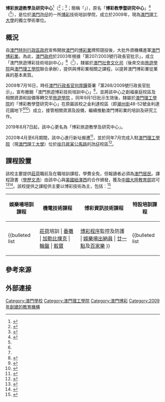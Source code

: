 {{Infobox school
| name = 博彩旅遊教學及研究中心
| native_name = {{lang|pt|Centro Pedagógico e Científico na Áreas do Jogo e do Turismo}}
| image = <!--学校景观照片-->
| alt = 
| caption = <!--照片注释-->
| location = [[澳門半島|澳門半島]][[嘉模堂區|嘉模堂區]]<br/>[[徐日升|徐日昇寅公馬路]]<br/>（澳門理工大學氹仔校區）
| country = {{MAC}}
| coordinates = <!-- {{Coord|LAT|LON|display=inline,title}} -->
| school_sponsoring_body = [[澳門理工大學|澳門理工大學]]
| type = [[中文|中文]][[成人教育|成人教育]]
| religion = 
| motto = 旨在向有志從事博彩業的人士提供優質培訓課程，使其能順利就業。為龍頭產業推動力，為優化本地產業結構，為達至人力資源合理配置服務。
| opened = 
| established = {{Start date|2009|9|1|df=y}}
| closed = 
| district = [[氹仔|氹仔]]校區
| superintendent = 
| principal = 
| faculty = 
| grades = 
| enrollment = 
| campus_size = 
| campus_type = 
| colors = 
| team_name = 
| newspaper = 
| communities = 
| feeders = 
| website = {{URL|http://cjt.ipm.edu.mo/}}
| mapframe = no
| footnotes = 
}}
'''博彩旅遊教學及研究中心'''<ref>{{cite web|url=https://bo.io.gov.mo/bo/i/2019/31/regadm28_cn.asp|title=第28/2019號行政法規|publisher=澳門特別行政區政府[[印務局|印務局]]|date=2019年8月7日|language=zh-mo|accessdate=2020年6月4日|archive-date=2020年8月12日|archive-url=https://web.archive.org/web/20200812142706/https://bo.io.gov.mo/bo/i/2019/31/regadm28_cn.asp|dead-url=no}}</ref>（{{lang-pt|Centro Pedagógico e Científico na Áreas do Jogo e do Turismo}}<ref>{{cite web|url=https://www.gov.mo/pt/servicos/ps-1767/|title=Cursos de formação (Instituto Politécnico de Macau)|publisher=[[澳門特別行政區政府|澳門特別行政區政府]]入口網站|language=pt|accessdate=2020年6月4日}}</ref>；{{lang-en|Centre for Gaming and Tourism Studies}}<ref name="cjt-intro-en">{{cite web|url=http://cjt.ipm.edu.mo/index.php/en/intro-en/intro-en|title=Introduction|publisher=Macao Polytechnic Institute|year=2018年|language=en|accessdate=2020年6月4日|archive-date=2020年12月2日|archive-url=https://web.archive.org/web/20201202155559/http://cjt.ipm.edu.mo/index.php/en/intro-en/intro-en|dead-url=no}}</ref>；簡稱「{{lang|pt|CJT}}」），原名「'''博彩教學暨研究中心'''」<ref name="cjt-intro-zh">{{cite web|url=http://cjt.ipm.edu.mo/index.php/zh/centre-intro-cn/intro-cn|title=中心簡介|publisher=[[澳門理工學院|澳門理工學院]]博彩旅遊教學及研究中心|year=2018年|language=zh-mo|accessdate=2020年6月4日|archive-date=2020年6月3日|archive-url=https://web.archive.org/web/20200603184622/http://cjt.ipm.edu.mo/index.php/zh/centre-intro-cn/intro-cn|dead-url=no}}</ref>（{{lang-en|Gaming Teaching and Research Centre}}<ref name="cjt-intro-en"/>），是位於[[澳門|澳門]][[氹仔|氹仔]]的一所[[博彩|博彩]]技術培訓學院，成立於2009年，現為[[澳門理工學院|澳門理工大學]]的獨立學術單位。

== 概況 ==
自[[澳門特別行政區政府|澳門特別行政區政府]]宣佈開放[[澳門|澳門]]的[[博彩業|博彩業]]牌照競投後，大批外資機構進軍[[澳門博彩業|澳門博彩業]]。為此，[[澳門政府|澳門政府]]於2003年根據「第207/2003號行政長官批示」，成立「澳門旅遊博彩技術培訓中心」<ref name="cjt-intro-zh"/>（{{lang|en|Macao Tourism and Casino Career Centre}}<ref name="cjt-intro-en"/>），隸屬於[[澳門|澳門]][[社會文化司|社會文化司]]（後來交由[[旅遊學院_(澳門)|旅遊學院]]與[[澳門理工學院|澳門理工學院]]聯合承辦），提供與博彩業相關之課程，以提昇澳門博彩業從業員的基本素質。

2009年7月16日，時任[[澳門行政長官|澳門行政長官]][[何厚鏵|何厚鏵]]簽署「第268/2009號行政長官批示」，宣布撤銷「澳門旅遊博彩技術培訓中心」<ref name="CCC">{{cite journal|journal=澳門特別行政區公報|date=2009年7月27日|issue=30|title=第268/2009號行政長官批示|url=http://images.io.gov.mo/bo/i/2009/30/despce-268-2009.pdf|access-date=2009年12月13日|archive-date=2015年6月4日|archive-url=https://web.archive.org/web/20150604033653/http://images.io.gov.mo/bo/i/2009/30/despce-268-2009.pdf|dead-url=no}}</ref>，並將該中心之創福豪庭校區及相關資源和設備等轉交至[[旅遊學院_(澳門)|旅遊學院]] 。同年9月1日批示生效後，隸屬於[[澳門理工學院|澳門理工學院]]的「博彩教學暨研究中心」在原屬該校之金利達校區（即[[潮州街|潮州街]]48-52號金利達花園地下<ref>{{cite web|url=http://gtrc.ipm.edu.mo/attachments/article/314/2020-21%E7%A2%A9%E5%A3%AB%E8%AA%B2%E7%A8%8B%E8%80%83%E7%94%9F%E9%9D%A2%E8%A9%A6%E5%AE%89%E6%8E%92_2020.04.09_1759.pdf|title=2020/2021學年工商管理碩士學位課程(博彩管理專業)考生面試安排|work=中心消息|date=2020年4月9日|language=zh-mo|publisher=澳門理工學院博彩旅遊教學及研究中心|accessdate=2020年10月20日}}</ref><ref>{{cite web|url=https://www.gov.mo/zh-hant/services/ps-1767/ps-1767a/|title=《修讀聲明》申請手續(博彩旅遊教學及研究中心)|work=培訓課程（澳門理工學院）|date=2020年3月9日|language=zh-hant|publisher=[[澳門特別行政區政府|澳門特別行政區政府]]入口網站|accessdate=2020年10月20日|archive-date=2020年12月4日|archive-url=https://web.archive.org/web/20201204071541/https://www.gov.mo/zh-hant/services/ps-1767/ps-1767a/|dead-url=no}}</ref>）成立，接管相關資源及設備，繼續推動澳門博彩業的培訓及研究工作。

2019年8月7日起，該中心更名為「博彩旅遊教學及研究中心」。

2020年4月至6月期間，該中心進行新址搬遷<ref>{{cite web|url=http://gtrc.ipm.edu.mo/attachments/article/313/%E7%AC%AC006CJT2020%E9%80%9A%E5%91%8A-%E8%AD%89%E6%9B%B8%E9%A0%98%E5%8F%96%E6%AB%83%E9%80%9A%E5%91%8A.pdf|title=第006CJT2020通告-證書領取通告|work=中心消息|date=2020年3月27日|language=zh-mo|publisher=澳門理工學院博彩旅遊教學及研究中心|accessdate=2020年10月20日}}</ref>，並於同年7月完成入駐[[澳門理工學院|澳門理工學院]]（現[[澳門理工大學|澳門理工大學]]）位於[[徐日升|徐日昇寅公馬路]]的[[氹仔|氹仔]]校區<ref>{{cite web|url=https://www.gov.mo/zh-hant/services/ps-1732/|title=學生住宿服務（澳門旅遊學院）|work=高等教育|date=2020年9月30日|language=zh-hant|publisher=[[澳門特別行政區政府|澳門特別行政區政府]]入口網站|accessdate=2020年10月20日|archive-date=2020年10月22日|archive-url=https://web.archive.org/web/20201022020917/https://www.gov.mo/zh-hant/services/ps-1732/|dead-url=no}}</ref>。

== 課程設置 ==
該校主要提供[[莊荷|莊荷]]職前及在職培訓課程，學費全免，但報讀者必須為[[澳門居民|澳門居民]]。課程證書（[[學歷|學歷]][[文憑|文憑]]）由該中心與[[美國|美國]][[紐澤西|紐澤西]]的{{link-en|大西洋海角社區學院|Atlantic Cape Community College|}}合作頒發，獲{{link-en|中部各州校院高等教育評審會|Middle States Commission on Higher Education|美國MSCHE}}及[[中华人民共和国教育部|中國大陸教育部]]認可<ref>{{cite web|url=https://www.msche.org/institution/0202/#accreditation_actions|title=Atlantic Cape Community College: Accreditation Actions|publisher=中部各州校院高等教育評審會|accessdate=2020年6月6日|language=en|archive-date=2020年6月6日|archive-url=https://web.archive.org/web/20200606113646/https://www.msche.org/institution/0202/#accreditation_actions|dead-url=no}}</ref><ref>{{cite web|url=http://jsj.moe.gov.cn/news/1/197.shtml|title=美国学校名单：New Jersey|publisher=中华人民共和国教育部教育涉外监管信息网|accessdate=2020年6月6日|language=zh-cn|archive-date=2020年11月19日|archive-url=https://web.archive.org/web/20201119081112/http://jsj.moe.gov.cn/news/1/197.shtml|dead-url=no}}</ref>。該校提供之課程供主要以博彩技術為主，包括：<ref>{{URL|http://cjt.ipm.edu.mo/|博彩旅遊教學及研究中心}}</ref>
{| class="wikitable" width="75%"
|+ <!-- 說明 -->
! 娛樂場培訓課程 || 機電技術課程 || 博彩資訊技術課程 || 特設培訓課程
|-
| valign="top" | {{bulleted list
| [[莊荷|莊荷]]培訓 | [[番攤|番攤]] | [[加勒比撲克|加勒比撲克]] | [[輪盤|輪盤]] | [[骰寶|骰寶]]
| [[博彩|博彩]][[程序|程序]]監控及防護 | [[娛樂場|娛樂場]][[出納員|出納員]] | [[廿一點|廿一點]]及[[百家樂|百家樂]] }}
| valign="top" | {{bulleted list
| [[角子老虎機|角子老虎機]]維修 | 角子[[老虎機|老虎機]]場務員 | [[音響|音響]][[照明|燈光]]系統集成與調控技術 
| [[視頻|視頻]]監控技術 | [[酒店|酒店]][[空調|空調]]維修技術 | {{link-en|聲像|Audiovisual|}}[[照明|燈光]]系統工程短訓班培訓 
| [[角子機|角子機]]電子設備進修課程課程 | [[娛樂場|娛樂場]]電子設備進修課程 }}
| valign="top" | {{bulleted list
| 中級[[商業|商業]]運作 | 中級[[網頁|網頁]]製作 | 中級[[營銷|營銷]]推廣 }}
| valign="top" | {{bulleted list
| [[娛樂場|娛樂場]][[莊荷|莊荷]]職前培訓課程 | [[客戶關係|客戶關係]]管理 
| [[莊荷|莊荷]]技術實習 | [[莊荷|莊荷]]技術理論及實踐 | [[莊荷|莊荷]]技術概論 
| [[娛樂坊|娛樂坊]]場務員 | [[足球|足球]][[籃球|籃球]][[博彩|博彩]]從業員 | [[角子老虎機|角子老虎機]]維修 - 理論與實踐 
| [[酒店|酒店]]從業員[[資訊系統|資訊系統]]培訓 | 認識[[賭博|賭博]]工作坊 | [[酒店|酒店]]與[[娛樂場|娛樂場]]培訓課程
| [[娛樂場|娛樂場]]應用[[英語|英語]] | [[娛樂場|娛樂場]]應用[[普通話|普通話]] | 角子[[娛樂場|娛樂場]]從業員培訓課程 }}
|}

== 參考來源 ==
{{reflist}}
== 外部連接 ==

{{Official|http://cjt.ipm.edu.mo/index.php/zh/|博彩旅遊教學及研究中心主頁}}{{zh-hant}}

{{澳門理工學院}}
{{澳門特別行政區政府部門}}

[[Category:澳門學校|Category:澳門學校]]
[[Category:澳門理工學院|Category:澳門理工學院]]
[[Category:澳門博彩|Category:澳門博彩]]
[[Category:2009年創建的教育機構|Category:2009年創建的教育機構]]
